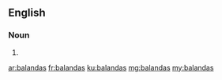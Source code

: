 ==English==

===Noun===
{{head|en|plural}}

# {{plural of|balanda|lang=en}}

[[ar:balandas]]
[[fr:balandas]]
[[ku:balandas]]
[[mg:balandas]]
[[my:balandas]]